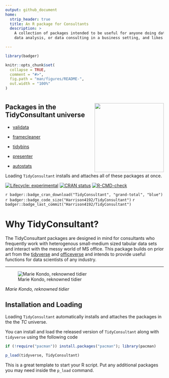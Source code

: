 ```yaml
---
output: github_document
home:
  strip_header: true
  title: An R package for Consultants
  description: >
    A collection of packages intended to be useful for anyone doing data science,
    data analysis, or data consulting in a business setting, and likes having a tidy workflow. 

---
```


<!-- README.md is generated from README.Rmd. Please edit that file -->

```r
library(badger)

knitr::opts_chunk$set(
  collapse = TRUE,
  comment = "#>",
  fig.path = "man/figures/README-",
  out.width = "100%"
)
```

#  <img src="man/figures/TCmememan.png" align="right" alt="" width="220" />

## Packages in the TidyConsultant universe

* [validata](https://harrison4192.github.io/validata)

* [framecleaner](https://harrison4192.github.io/framecleaner/)

* [tidybins](https://harrison4192.github.io/tidybins)

* [presenter](https://harrison4192.github.io/presenter)

* [autostats](https://harrison4192.github.io/autostats)

Loading `TidyConsultant` installs and attaches all of these packages at once. 

<!-- badges: start -->
[![Lifecycle: experimental](https://img.shields.io/badge/lifecycle-experimental-orange.svg)](https://lifecycle.r-lib.org/articles/stages.html)
[![CRAN status](https://www.r-pkg.org/badges/version/TidyConsultant)](https://CRAN.R-project.org/package=TidyConsultant)
[![R-CMD-check](https://github.com/Harrison4192/TidyConsultant/workflows/R-CMD-check/badge.svg)](https://github.com/Harrison4192/TidyConsultant/actions)

`r badger::badge_cran_download("TidyConsultant", "grand-total", "blue")`
`r badger::badge_code_size("Harrison4192/TidyConsultant")`
`r badger::badge_last_commit("Harrison4192/TidyConsultant")`

<!-- badges: end -->



# Why TidyConsultant?

The TidyConsultant packages are designed in mind for consultants who frequently work with heterogenous small-medium sized tabular data sets and interact with the messy world of MS office. This package builds on prior art from the [tidyverse](https://www.tidyverse.org/) and [officeverse](https://ardata-fr.github.io/officeverse/) and intends to provide useful functions for data scientists of any industry.   


***

![Marie Kondo, reknowned tidier](https://media.giphy.com/media/J2ZMQ2SENLxSSzr3uD/giphy.gif)


*Marie Kondo, reknowned tidier*

## Installation and Loading

Loading `TidyConsultant` automatically installs and attaches the packages in the the *TC* universe.

You can install and load the released version of `TidyConsultant` along with `tidyverse` using the following code

```r
if (!require("pacman")) install.packages("pacman"); library(pacman)

p_load(tidyverse, TidyConsultant)
```

This is a great template to start your R script. Put any additional packages you may need inside the
`p_load` command. 
